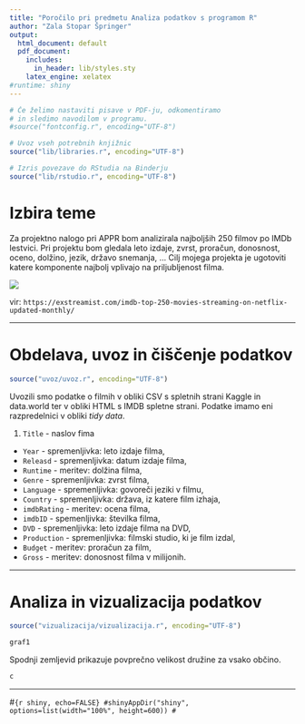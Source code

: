 ```yaml
---
title: "Poročilo pri predmetu Analiza podatkov s programom R"
author: "Zala Stopar Špringer"
output:
  html_document: default
  pdf_document:
    includes:
      in_header: lib/styles.sty
    latex_engine: xelatex
#runtime: shiny
---
```


```r
# Če želimo nastaviti pisave v PDF-ju, odkomentiramo
# in sledimo navodilom v programu.
#source("fontconfig.r", encoding="UTF-8")

# Uvoz vseh potrebnih knjižnic
source("lib/libraries.r", encoding="UTF-8")
```

```r
# Izris povezave do RStudia na Binderju
source("lib/rstudio.r", encoding="UTF-8")
```

# Izbira teme

Za projektno nalogo pri APPR bom analizirala najboljših 250 filmov po IMDb lestvici. Pri projektu bom gledala leto izdaje, zvrst, proračun, donosnost, oceno, dolžino, jezik, državo snemanja, ...
Cilj mojega projekta je ugotoviti katere komponente najbolj vplivajo na priljubljenost filma.


![](slike/imdb-filmi-slika.jpg)

vir: `https://exstreamist.com/imdb-top-250-movies-streaming-on-netflix-updated-monthly/`

***

# Obdelava, uvoz in čiščenje podatkov

```r
source("uvoz/uvoz.r", encoding="UTF-8")
```

Uvozili smo podatke o filmih v obliki CSV s spletnih strani Kaggle in data.world ter v obliki HTML s IMDB spletne strani. Podatke imamo eni razpredelnici v obliki *tidy data*.

1. `Title` - naslov fima
  - `Year` - spremenljivka: leto izdaje filma,
  - `Releasd` - spremenljivka: datum izdaje filma,
  - `Runtime` - meritev: dolžina filma,
  - `Genre` - spremenljivka: zvrst filma,
  - `Language` - spremenljivka: govoreči jeziki v filmu,
  - `Country` - spremenljivka: država, iz katere film izhaja,
  - `imdbRating` - meritev: ocena filma,
  - `imdbID` - spemenljivka: številka filma, 
  - `DVD` - spremenljivka: leto izdaje filma na DVD,
  - `Production` - spremenljivka: filmski studio, ki je film izdal,
  - `Budget` - meritev: proračun za film,
  - `Gross` - meritev: donosnost filma v milijonih.
  





***

# Analiza in vizualizacija podatkov

```r
source("vizualizacija/vizualizacija.r", encoding="UTF-8")
```

```r
graf1
```


Spodnji zemljevid prikazuje povprečno velikost družine za vsako občino.

```r
c
```

***



#```{r shiny, echo=FALSE}
#shinyAppDir("shiny", options=list(width="100%", height=600))
#```
